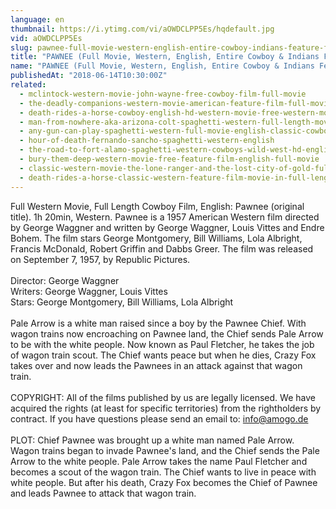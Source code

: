 ```yaml
---
language: en
thumbnail: https://i.ytimg.com/vi/aOWDCLPP5Es/hqdefault.jpg
vid: aOWDCLPP5Es
slug: pawnee-full-movie-western-english-entire-cowboy-indians-feature-film-free-full-westerns
title: "PAWNEE (Full Movie, Western, English, Entire Cowboy & Indians Feature Film) *free full westerns*"
name: "PAWNEE (Full Movie, Western, English, Entire Cowboy & Indians Feature Film) *free full westerns*"
publishedAt: "2018-06-14T10:30:00Z"
related:
  - mclintock-western-movie-john-wayne-free-cowboy-film-full-movie
  - the-deadly-companions-western-movie-american-feature-film-full-movie-english-free-films
  - death-rides-a-horse-cowboy-english-hd-western-movie-free-western-movies
  - man-from-nowhere-aka-arizona-colt-spaghetti-western-full-length-movie-english-hd-free-films
  - any-gun-can-play-spaghetti-western-full-movie-english-classic-cowboy-film-free-full-westerns
  - hour-of-death-fernando-sancho-spaghetti-western-english
  - the-road-to-fort-alamo-spaghetti-western-cowboys-wild-west-hd-english
  - bury-them-deep-western-movie-free-feature-film-english-full-movie
  - classic-western-movie-the-lone-ranger-and-the-lost-city-of-gold-full-length-english
  - death-rides-a-horse-classic-western-feature-film-movie-in-full-length-full-movies-for-free
---
```


Full Western Movie, Full Length Cowboy Film, English: Pawnee (original title). 1h 20min, Western. Pawnee is a 1957 American Western film directed by George Waggner and written by George Waggner, Louis Vittes and Endre Bohem. The film stars George Montgomery, Bill Williams, Lola Albright, Francis McDonald, Robert Griffin and Dabbs Greer. The film was released on September 7, 1957, by Republic Pictures.<br />
<br />
Director: George Waggner <br />
Writers: George Waggner, Louis Vittes<br />
Stars: George Montgomery, Bill Williams, Lola Albright <br />
<br />
Pale Arrow is a white man raised since a boy by the Pawnee Chief. With wagon trains now encroaching on Pawnee land, the Chief sends Pale Arrow to be with the white people. Now known as Paul Fletcher, he takes the job of wagon train scout. The Chief wants peace but when he dies, Crazy Fox takes over and now leads the Pawnees in an attack against that wagon train.<br />
<br />
COPYRIGHT: All of the films published by us are legally licensed. We have acquired the rights (at least for specific territories) from the rightholders by contract. If you have questions please send an email to: info@amogo.de<br />
<br />
PLOT: Chief Pawnee was brought up a white man named Pale Arrow. Wagon trains began to invade Pawnee's land, and the Chief sends the Pale Arrow to the white people. Pale Arrow takes the name Paul Fletcher and becomes a scout of the wagon train. The Chief wants to live in peace with white people. But after his death, Crazy Fox becomes the Chief of Pawnee and leads Pawnee to attack that wagon train.